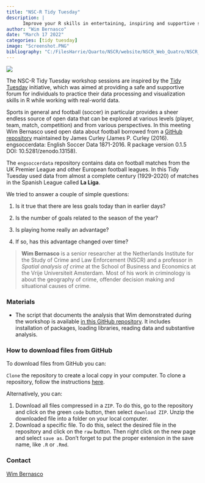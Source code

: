```yaml
---
title: "NSC-R Tidy Tuesday"
description: |
      Improve your R skills in entertaining, inspiring and supportive sessions moderated by your own colleagues.
author: "Wim Bernasco"
date: "March 17 2022"
categories: [tidy tuesday]
image: "Screenshot.PNG"
bibliography: "C:/FilesHarrie/Quarto/NSCR/website/NSCR_Web_Quatro/NSCR_Blog_Quarto/references/references.bib"
---
```


![](Screenshot.PNG)

The NSC-R Tidy Tuesday workshop sessions are inspired by the [Tidy Tuesday](https://www.tidytuesday.com/) initiative, which was aimed at providing a safe and supportive forum for individuals to practice their data processing and visualization skills in R while working with real-world data.

Sports in general and football (soccer) in particular provides a sheer endless source of open data that can be explored at various levels (player, team, match, competition) and from various perspectives. In this meeting Wim Bernasco used open data about football borrowed from a [GitHub repository](https://github.com/jalapic/engsoccerdata) maintained by James Curley (James P. Curley (2016). engsoccerdata: English Soccer Data 1871-2016. R package version 0.1.5 DOI: 10.5281/zenodo.13158).

The `engsoccerdata` repository contains data on football matches from the UK Premier League and other European football leagues. In this Tidy Tuesday used data from almost a complete century (1929-2020) of matches in the Spanish League called **La Liga**.

We tried to answer a couple of simple questions:

1.  Is it true that there are less goals today than in earlier days?

2.  Is the number of goals related to the season of the year?

3.  Is playing home really an advantage?

4.  If so, has this advantage changed over time?

> **Wim Bernasco** is a senior researcher at the Netherlands Institute for the Study of Crime and Law Enforcement (NSCR) and a professor in *Spatial analysis of crime* at the School of Business and Economics at the Vrije Universiteit Amsterdam. Most of his work in criminology is about the geography of crime, offender decision making and situational causes of crime.

### Materials

-   The script that documents the analysis that Wim demonstrated during the workshop is available [in this GitHub repository](https://github.com/bernasco/NSC-R_tidy_tuesday_20220322). It includes installation of packages, loading libraries, reading data and substantive analysis.

### How to download files from GitHub

To download files from GitHub you can:

`Clone` the repository to create a local copy in your computer. To clone a repository, follow the instructions [here](https://docs.github.com/en/repositories/creating-and-managing-repositories/cloning-a-repository).

Alternatively, you can:

1.  Download all files compressed in a `ZIP`. To do this, go to the repository and click on the green `code` button, then select `download ZIP`. Unzip the downloaded file into a folder on your local computer.
2.  Download a specific file. To do this, select the desired file in the repository and click on the `raw` button. Then right click on the new page and select `save as`. Don't forget to put the proper extension in the save name, like `.R` or `.Rmd`.

### Contact

[Wim Bernasco](https://nscr.nl/en/medewerker/prof-dr-wim-bernasco/)
